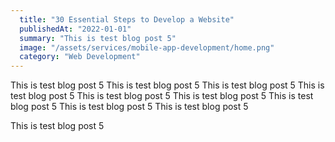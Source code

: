 ```yaml
---
  title: "30 Essential Steps to Develop a Website"
  publishedAt: "2022-01-01"
  summary: "This is test blog post 5"
  image: "/assets/services/mobile-app-development/home.png"
  category: "Web Development"
---
```


This is test blog post 5 This is test blog post 5 This is test blog post 5 This is test blog post 5 This is test blog post 5 This is test blog post 5 This is test blog post 5 This is test blog post 5 This is test blog post 5

This is test blog post 5
